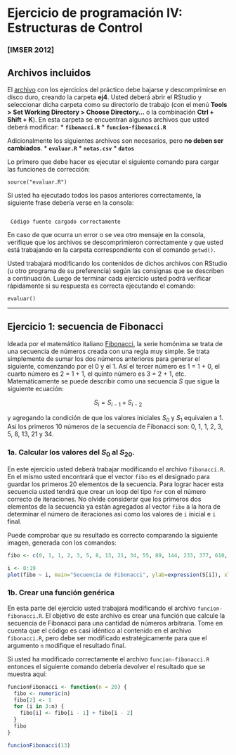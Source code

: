 Ejercicio de programación IV: Estructuras de Control
========================================================

### [IMSER 2012]

Archivos incluidos
-------------------
El [archivo](https://github.com/jumanbar/Curso-R/blob/master/ejercicios-de-programacion/ejercicio4/ej4.zip?raw=true) con los ejercicios del práctico debe bajarse y descomprimirse en disco duro, creando la carpeta **ej4**. Usted deberá abrir el RStudio y seleccionar dicha carpeta como su directorio de trabajo (con el menú **Tools > Set Working Directory > Choose Directory...** o la combinación **Ctrl + Shift + K**). En esta carpeta se encuentran algunos archivos que usted deberá modificar:
* **` fibonacci.R `**
* **` funcion-fibonacci.R `**

Adicionalmente los siguientes archivos son necesarios, pero **no deben ser cambiados**.
* **` evaluar.R `**
* **` notas.csv `**
* **` datos `**

Lo primero que debe hacer es ejecutar el siguiente comando para cargar las funciones de corrección:

```
source("evaluar.R")
```
Si usted ha ejecutado todos los pasos anteriores correctamente, la siguiente frase debería verse en la consola:

```

 Código fuente cargado correctamente

```

En caso de que ocurra un error o se vea otro mensaje en la consola, verifique que los archivos se descomprimieron correctamente y que usted está trabajando en la carpeta correspondiente con el comando `getwd()`.

Usted trabajará modificando los contenidos de dichos archivos con RStudio (u otro programa de su preferencia) según las consignas que se describen a continuación. Luego de terminar cada ejercicio usted podrá verificar rápidamente si su respuesta es correcta ejecutando el comando:

```
evaluar()
```

********

Ejercicio 1: secuencia de Fibonacci
-------------------

Ideada por el matemático italiano [Fibonacci](https://es.wikipedia.org/wiki/Fibonacci), la serie homónima se trata de una secuencia de números creada con una regla muy simple. Se trata simplemente de sumar los dos números anteriores para generar el siguiente, comenzando por el 0 y el 1. Así el tercer número es 1 = 1 + 0, el cuarto número es 2 = 1 + 1, el quinto número es 3 = 2 + 1, etc. Matemáticamente se puede describir como una secuencia $S$ que sigue la siguiente ecuación:

$$
  S_i = S_{i - 1} + S_{i - 2}
$$

y agregando la condición de que los valores iniciales $S_0$ y $S_1$ equivalen a 1. Así los primeros 10 números de la secuencia de Fibonacci son: 0, 1, 1, 2, 3, 5, 8, 13, 21 y 34.

### 1a. Calcular los valores del $S_0$ al $S_{20}$.

En este ejercicio usted deberá trabajar modificando el archivo `fibonacci.R`. En el mismo usted encontrará que el vector `fibo` es el designado para guardar los primeros 20 elementos de la secuencia. Para lograr hacer esta secuencia usted tendrá que crear un loop del tipo `for` con el número correcto de iteraciones. No olvide considerar que los primeros dos elementos de la secuencia ya están agregados al vector `fibo` a la hora de determinar el número de iteraciones así como los valores de `i` inicial e `i` final.

Puede comprobar que su resultado es correcto comparando la siguiente imagen, generada con los comandos:

```r
fibo <- c(0, 1, 1, 2, 3, 5, 8, 13, 21, 34, 55, 89, 144, 233, 377, 610, 987, 1597, 2584, 4181)
```
```r
i <- 0:19
plot(fibo ~ i, main="Secuencia de Fibonacci", ylab=expression(S[i]), xlab="i")
```

### 1b. Crear una función genérica

En esta parte del ejercicio usted trabajará modificando el archivo `funcion-fibonacci.R`. El objetivo de este archivo es crear una función que calcule la secuencia de Fibonacci para una cantidad de números arbitraria. Tome en cuenta que el código es casi idéntico al contenido en el archivo `fibonacci.R`, pero debe ser modificado estratégicamente para que el argumento `n` modifique el resultado final.

Si usted ha modificado correctamente el archivo `funcion-fibonacci.R` entonces el siguiente comando debería devolver el resultado que se muestra aquí:
```r
funcionFibonacci <- function(n = 20) {
  fibo <- numeric(n)
  fibo[2] <- 1
  for (i in 3:n) {
    fibo[i] <- fibo[i - 1] + fibo[i - 2]
  }
  fibo
}
```
```r
funcionFibonacci(13)
```

